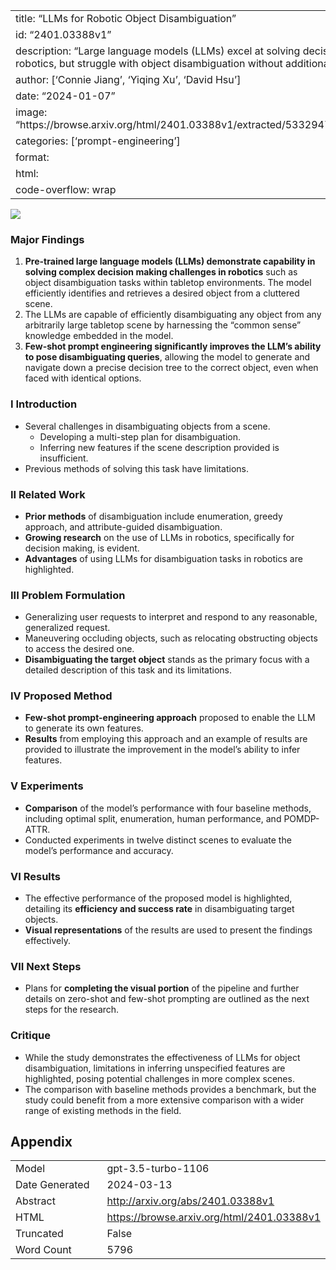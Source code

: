 
---
title: "LLMs for Robotic Object Disambiguation"
id: "2401.03388v1"
description: "Large language models (LLMs) excel at solving decision-making challenges in robotics, but struggle with object disambiguation without additional prompting."
author: ['Connie Jiang', 'Yiqing Xu', 'David Hsu']
date: "2024-01-07"
image: "https://browse.arxiv.org/html/2401.03388v1/extracted/5332947/ManeuveringOccludingFig.png"
categories: ['prompt-engineering']
format:
  html:
    code-overflow: wrap
---

![](https://browse.arxiv.org/html/2401.03388v1/extracted/5332947/ManeuveringOccludingFig.png)

### Major Findings

1. **Pre-trained large language models (LLMs) demonstrate capability in solving complex decision making challenges in robotics** such as object disambiguation tasks within tabletop environments. The model efficiently identifies and retrieves a desired object from a cluttered scene.
2. The LLMs are capable of efficiently disambiguating any object from any arbitrarily large tabletop scene by harnessing the “common sense” knowledge embedded in the model.
3. **Few-shot prompt engineering significantly improves the LLM’s ability to pose disambiguating queries**, allowing the model to generate and navigate down a precise decision tree to the correct object, even when faced with identical options.

### I Introduction

- Several challenges in disambiguating objects from a scene.
  - Developing a multi-step plan for disambiguation.
  - Inferring new features if the scene description provided is insufficient.
- Previous methods of solving this task have limitations.

### II Related Work

- **Prior methods** of disambiguation include enumeration, greedy approach, and attribute-guided disambiguation.
- **Growing research** on the use of LLMs in robotics, specifically for decision making, is evident.
- **Advantages** of using LLMs for disambiguation tasks in robotics are highlighted.

### III Problem Formulation

- Generalizing user requests to interpret and respond to any reasonable, generalized request.
- Maneuvering occluding objects, such as relocating obstructing objects to access the desired one.
- **Disambiguating the target object** stands as the primary focus with a detailed description of this task and its limitations.

### IV Proposed Method

- **Few-shot prompt-engineering approach** proposed to enable the LLM to generate its own features.
- **Results** from employing this approach and an example of results are provided to illustrate the improvement in the model's ability to infer features.

### V Experiments

- **Comparison** of the model's performance with four baseline methods, including optimal split, enumeration, human performance, and POMDP-ATTR.
- Conducted experiments in twelve distinct scenes to evaluate the model's performance and accuracy.

### VI Results

- The effective performance of the proposed model is highlighted, detailing its **efficiency and success rate** in disambiguating target objects.
- **Visual representations** of the results are used to present the findings effectively.

### VII Next Steps

- Plans for **completing the visual portion** of the pipeline and further details on zero-shot and few-shot prompting are outlined as the next steps for the research.

### Critique

- While the study demonstrates the effectiveness of LLMs for object disambiguation, limitations in inferring unspecified features are highlighted, posing potential challenges in more complex scenes.
- The comparison with baseline methods provides a benchmark, but the study could benefit from a more extensive comparison with a wider range of existing methods in the field.

## Appendix

|          |          |
|----------|----------|
| Model     | gpt-3.5-turbo-1106       |
| Date Generated     | 2024-03-13       |
| Abstract | [http://arxiv.org/abs/2401.03388v1](http://arxiv.org/abs/2401.03388v1)        |
| HTML     | [https://browse.arxiv.org/html/2401.03388v1](https://browse.arxiv.org/html/2401.03388v1)       |
| Truncated       | False       |
| Word Count       | 5796       |